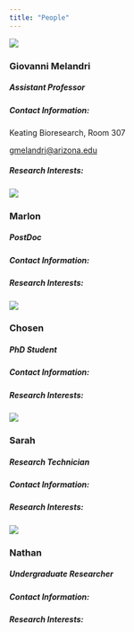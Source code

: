 ```yaml
---
title: "People"
---
```


::: ppl
<!-- Giovanni -->

::: person
::: headshot
![](img/melandri.jpg)
:::

::: blurb
### Giovanni Melandri

##### **Assistant Professor**

##### Contact Information:

::: contact
Keating Bioresearch, Room 307

[gmelandri\@arizona.edu](mailto:gmelandri@arizona.edu)
:::

##### Research Interests:

:::
:::

::: person
::: headshot
![](img/placeholder.jpg)
:::

::: blurb
### Marlon

##### **PostDoc**

##### Contact Information:

::: contact

:::

##### Research Interests: 
:::
:::

<!-- Chosen -->

::: person
::: headshot
![](img/placeholder.jpg)
:::

::: blurb
### Chosen

##### **PhD Student**

##### Contact Information:

::: contact
:::

##### Research Interests: 
:::
:::

<!-- Sarah -->

::: person
::: headshot
![](img/placeholder.jpg)
:::

::: blurb
### Sarah

##### **Research Technician**

##### Contact Information:

::: contact

:::

##### Research Interests: 
:::
:::

<!-- Nathan -->

::: person
::: headshot
![](img/placeholder.jpg)
:::

::: blurb
### Nathan

##### **Undergraduate Researcher**

##### Contact Information:

::: contact
:::

##### Research Interests: 
:::
:::
:::
